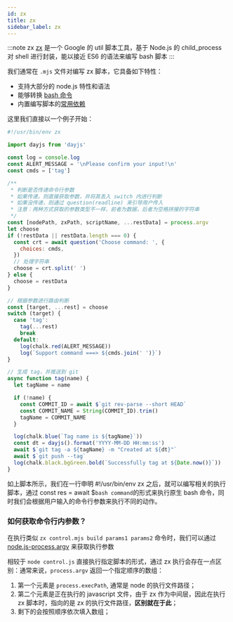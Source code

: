 ```yaml
---
id: zx
title: zx
sidebar_label: zx
---
```


:::note zx
[zx](https://github.com/google/zx) 是一个 Google 的 util 脚本工具，基于 Node.js 的 child_process 对 shell 进行封装，能以接近 ES6 的语法来编写 bash 脚本
:::

我们通常在 `.mjs` 文件对编写 zx 脚本，它具备如下特性：

- 支持大部分的 node.js 特性和语法
- 能够转换 [bash 命令](https://github.com/google/zx#functions)
- 内置编写脚本的[常用依赖](https://github.com/google/zx#packages)

这里我们直接以一个例子开始：

```js
#!/usr/bin/env zx

import dayjs from 'dayjs'

const log = console.log
const ALERT_MESSAGE = '\nPlease confirm your input!\n'
const cmds = ['tag']

/**
 * 判断是否传递命令行参数
 * 如果传递，则直接获取参数，并将其丢入 switch 内进行判断
 * 如果没传递，则通过 question(readline) 来引导用户传入
 * 注意：两种方式获取的参数类型不一样，前者为数据，后者为空格拼接的字符串
 */
const [nodePath, zxPath, scriptName, ...restData] = process.argv
let choose
if (!restData || restData.length === 0) {
  const crt = await question('Choose command: ', {
    choices: cmds,
  })
  // 处理字符串
  choose = crt.split(' ')
} else {
  choose = restData
}

// 根据参数进行路由判断
const [target, ...rest] = choose
switch (target) {
  case 'tag':
    tag(...rest)
    break
  default:
    log(chalk.red(ALERT_MESSAGE))
    log(`Support command ===> ${cmds.join(' ')}`)
}

// 生成 tag，并推送到 git
async function tag(name) {
  let tagName = name

  if (!name) {
    const COMMIT_ID = await $`git rev-parse --short HEAD`
    const COMMIT_NAME = String(COMMIT_ID).trim()
    tagName = COMMIT_NAME
  }

  log(chalk.blue(`Tag name is ${tagName}`))
  const dt = dayjs().format('YYYY-MM-DD HH:mm:ss')
  await $`git tag -a ${tagName} -m "Created at ${dt}"`
  await $`git push --tag`
  log(chalk.black.bgGreen.bold(`Successfully tag at ${Date.now()}`))
}
```

如上脚本所示，我们在一行申明 <HighlightWithCode>#!/usr/bin/env zx</HighlightWithCode> 之后，就可以编写相关的执行脚本，通过 <HighlightWithCode>const res = await $`bash command`</HighlightWithCode>的形式来执行原生 bash 命令，同时我们会根据用户输入的命令行参数来执行不同的动作。

### 如何获取命令行内参数？

在执行类似 `zx control.mjs build params1 params2` 命令时，我们可以通过 [node.js-process.argv](http://nodejs.cn/api/process/process_argv.html) 来获取执行参数

相较于 `node control.js` 直接执行指定脚本的形式，通过 zx 执行会存在一点区别：通常来说，`process.argv` 返回一个指定顺序的数组：

1. 第一个元素是 `process.execPath`, 通常是 node 的执行文件路径；
2. 第二个元素是正在执行的 javascript 文件，由于 zx 作为中间层，因此在执行 zx 脚本时，指向的是 zx 的执行文件路径，**区别就在于此**；
3. 剩下的会按照顺序依次填入数组；
